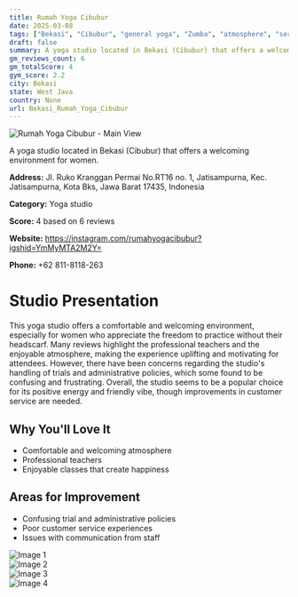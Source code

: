 ```yaml
---
title: Rumah Yoga Cibubur
date: 2025-03-08
tags: ["Bekasi", "Cibubur", "general yoga", "Zumba", "atmosphere", "service", "Bekasi"]  
draft: false
summary: A yoga studio located in Bekasi (Cibubur) that offers a welcoming environment for women.
gm_reviews_count: 6
gm_totalScore: 4
gym_score: 2.2
city: Bekasi
state: West Java
country: None
url: Bekasi_Rumah_Yoga_Cibubur
---
```


<div className="aspect-[16/9] relative my-8">
  <img 
    src="https://lh5.googleusercontent.com/p/AF1QipNy_NIB84odxkv2FLwYAj7MBu8p4pDnikTKIE75=w1920-h1080-k-no"
    alt="Rumah Yoga Cibubur - Main View"
    className="object-cover absolute inset-0 w-full h-full rounded-lg"
  />
</div>

A yoga studio located in Bekasi (Cibubur) that offers a welcoming environment for women.

**Address:** Jl. Ruko Kranggan Permai No.RT16 no. 1, Jatisampurna, Kec. Jatisampurna, Kota Bks, Jawa Barat 17435, Indonesia

**Category:** Yoga studio

**Score:** 4 based on 6 reviews

**Website:** https://instagram.com/rumahyogacibubur?igshid=YmMyMTA2M2Y=

**Phone:** +62 811-8118-263

# Studio Presentation

This yoga studio offers a comfortable and welcoming environment, especially for women who appreciate the freedom to practice without their headscarf. Many reviews highlight the professional teachers and the enjoyable atmosphere, making the experience uplifting and motivating for attendees. However, there have been concerns regarding the studio's handling of trials and administrative policies, which some found to be confusing and frustrating. Overall, the studio seems to be a popular choice for its positive energy and friendly vibe, though improvements in customer service are needed.



## Why You'll Love It

- Comfortable and welcoming atmosphere
- Professional teachers
- Enjoyable classes that create happiness

## Areas for Improvement

- Confusing trial and administrative policies
- Poor customer service experiences
- Issues with communication from staff

<div className="grid grid-cols-1 xl:grid-cols-2 gap-4 my-8">
<div className="aspect-[4/3] relative"><img src="https://lh3.googleusercontent.com/p/AF1QipPrymzJrQ1sg3bt9UNUX8kjbWWnNMCj1nTUgh5_=w1920-h1080-k-no" alt="Image 1" className="object-cover absolute inset-0 w-full h-full rounded-lg" /></div>
<div className="aspect-[4/3] relative"><img src="https://lh5.googleusercontent.com/p/AF1QipMRc_DIvfBZYBqdbKNEzp_gzSzb7f4rB5K9g4Q5=w1920-h1080-k-no" alt="Image 2" className="object-cover absolute inset-0 w-full h-full rounded-lg" /></div>
<div className="aspect-[4/3] relative"><img src="https://lh5.googleusercontent.com/p/AF1QipNTbY3Me4sxdvu7thA2OH9WtNZiq-Mq-Bh6lHRl=w1920-h1080-k-no" alt="Image 3" className="object-cover absolute inset-0 w-full h-full rounded-lg" /></div>
<div className="aspect-[4/3] relative"><img src="https://lh5.googleusercontent.com/p/AF1QipNLXYH7a4S7gQ9eM50oAjdbbtLG-Qfe0Vxfi_iV=w1920-h1080-k-no" alt="Image 4" className="object-cover absolute inset-0 w-full h-full rounded-lg" /></div>
</div>